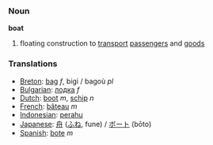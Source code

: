 === Noun ===
'''boat'''

#floating construction to [[transport]] [[passengers]] and [[goods]]

=== Translations ===
*[[Breton]]: [[bag]] ''f'', bigi / bagoù ''pl''
*[[Bulgarian]]: [[лодка]] ''f''
*[[Dutch]]: [[boot]] ''m'', [[schip]] ''n''
*[[French]]: [[bâteau]] ''m''
*[[Indonesian]]: [[perahu]]
*[[Japanese]]: [[舟]] ([[ふね]], fune) / [[ボート]] (bōto)
*[[Spanish]]: [[bote]] ''m''